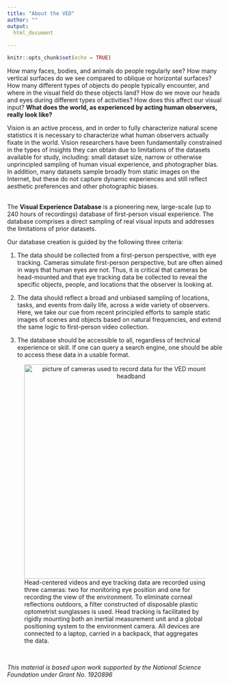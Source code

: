 ---
title: "About the VED"
author: ""
output: 
  html_document
     
---

```{r setup, include=FALSE}
knitr::opts_chunk$set(echo = TRUE)
```
How many faces, bodies, and animals do people regularly see? How many vertical surfaces do we see compared to oblique or horizontal surfaces? How many different types of objects do people typically encounter, and where in the visual field do these objects land? How do we move our heads and eyes during different types of activities? How does this affect our visual input? **What does the world, as experienced by acting human observers, really look like?**

Vision is an active process, and in order to fully characterize natural scene statistics it is necessary to characterize what human observers actually fixate in the world.  Vision researchers have been fundamentally constrained in the types of insights they can obtain due to limitations of the datasets available for study, including: small dataset size, narrow or otherwise unprincipled sampling of human visual experience, and photographer bias.  In addition, many datasets sample broadly from static images on the Internet, but these do not capture dynamic experiences and still reflect aesthetic preferences and other photographic biases.
\
\

<div>
<div class="row">

<div class = "col-md-8">

The **Visual Experience Database** is a pioneering new, large-scale (up to 240 hours of recordings) database of first-person visual experience. The database comprises a direct sampling of real visual inputs and addresses the limitations of prior datasets. 

Our database creation is guided by the following three criteria:  

1. The data should be collected from a first-person perspective, with eye tracking. Cameras simulate first-person perspective, but are often aimed in ways that human eyes are not. Thus, it is critical that cameras be head-mounted and that eye tracking data be collected to reveal the specific objects, people, and locations that the observer is looking at.  

2. The data should reflect a broad and unbiased sampling of locations, tasks, and events from daily life, across a wide variety of observers. Here, we take our cue from recent principled efforts to sample static images of scenes and objects based on natural frequencies, and extend the same logic to first-person video collection. 

3. The database should be accessible to all, regardless of technical experience or skill. If one can query a search engine, one should be able to access these data in a usable format.
</div>

<div class = "col-md-4">

<figure>
<center>
<img src="C:\Users\Maggie\Desktop\VEDWebsite\VED\cameras.jpg" width="500x" alt="picture of cameras used to record data for the VED mounted on a headband">  
</center>
<figcaption>
Head-centered videos and eye tracking data are recorded using three cameras: two for monitoring eye position and one for recording the view of the environment. To eliminate corneal reflections outdoors, a filter constructed of disposable plastic optometrist sunglasses is used. Head tracking is facilitated by rigidly mounting both an inertial measurement unit and a global positioning system to the environment camera. All devices are connected to a laptop, carried in a backpack, that aggregates the data. 
</figcaption>
</figure>
</div>
</div>
\



*This material is based upon work supported by the National Science Foundation under Grant No. 1920896*
